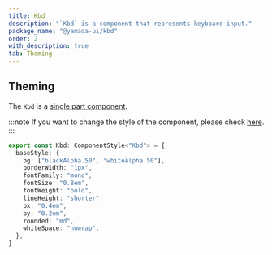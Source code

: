 ```yaml
---
title: Kbd
description: "`Kbd` is a component that represents keyboard input."
package_name: "@yamada-ui/kbd"
order: 2
with_description: true
tab: Theming
---
```


## Theming

The `Kbd` is a [single part component](/styled-system/theming/component-styles#single-part-components).

:::note
If you want to change the style of the component, please check [here](/styled-system/theming/customize-theme#changing-the-style-of-components).
:::

```ts
export const Kbd: ComponentStyle<"Kbd"> = {
  baseStyle: {
    bg: ["blackAlpha.50", "whiteAlpha.50"],
    borderWidth: "1px",
    fontFamily: "mono",
    fontSize: "0.8em",
    fontWeight: "bold",
    lineHeight: "shorter",
    px: "0.4em",
    py: "0.2em",
    rounded: "md",
    whiteSpace: "nowrap",
  },
}
```
